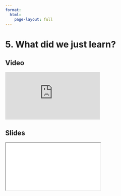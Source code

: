 ```yaml
---
format:
  html:
    page-layout: full
---
```


# 5. What did we just learn?

::: {.panel-tabset .nav-pills}

## Video

<iframe
    class="video"
    src="https://www.youtube.com/embed/tcXaUJPNhKU?rel=0"
    title="Module 4 Video - What Did We Just Learn?"
    frameborder="0"
    allow="accelerometer; autoplay; clipboard-write; encrypted-media; gyroscope; picture-in-picture"
    allowfullscreen
></iframe>

## Slides

<iframe
    class="slide-deck"
    src="slides/module4_end.html"
></iframe>

:::
